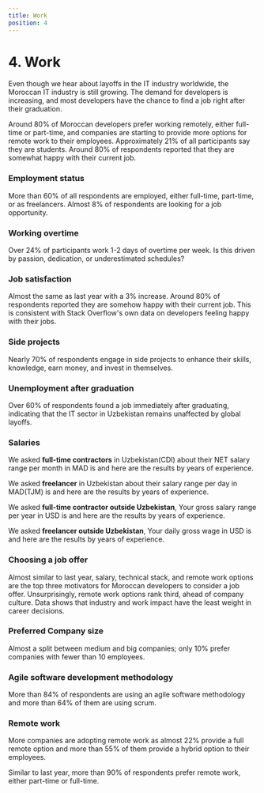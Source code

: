 ```yaml
---
title: Work
position: 4
---
```


# 4. Work

Even though we hear about layoffs in the IT industry worldwide, the Moroccan IT industry is still growing. The demand for developers is increasing, and most developers have the chance to find a job right after their graduation.

Around 80% of Moroccan developers prefer working remotely, either full-time or part-time, and companies are starting to provide more options for remote work to their employees. Approximately 21% of all participants say they are students. Around 80% of respondents reported that they are somewhat happy with their current job.

### Employment status

More than 60% of all respondents are employed, either full-time, part-time, or as freelancers. Almost 8% of respondents are looking for a job opportunity.

<Chart id="work-q-0" year={2023} title={false} />

### Working overtime

Over 24% of participants work 1-2 days of overtime per week. Is this driven by passion, dedication, or underestimated schedules?

<Chart id="work-q-1" title={false} />

### Job satisfaction

Almost the same as last year with a 3% increase. Around 80% of respondents reported they are somehow happy with their current job. This is consistent with Stack Overflow's own data on developers feeling happy with their jobs.

<Tabs>
  <TabItem title="2023">
    <Chart id="work-q-2" year={2023} />
  </TabItem>
  <TabItem title="2022">
    <Chart id="work-q-2" year={2022} />
  </TabItem>
  <TabItem title="2021">
    <Chart id="work-q-2" year={2021} />
  </TabItem>
  <TabItem title="2020">
    <Chart id="work-q-2" year={2020} />
  </TabItem>
</Tabs>

### Side projects

Nearly 70% of respondents engage in side projects to enhance their skills, knowledge, earn money, and invest in themselves.

<Chart id="work-q-3" title={false} />

### Unemployment after graduation

Over 60% of respondents found a job immediately after graduating, indicating that the IT sector in Uzbekistan remains unaffected by global layoffs.

<Chart id="work-q-4" title={false} />

### Salaries

We asked **full-time contractors** in Uzbekistan(CDI) about their NET salary range per month in MAD is and here are the results by years of experience.

<Tabs>
  <TabItem title="1<">
    <Chart
      id="work-q-5"
      title={false}
      condition={[
        {
          question_id: "profile-q-5",
          values: ["1"],
        },
      ]}
    />
  </TabItem>
  <TabItem title="1 - 2">
    <Chart
      id="work-q-5"
      title={false}
      condition={[
        {
          question_id: "profile-q-5",
          values: ["2"],
        },
      ]}
    />
  </TabItem>
  <TabItem title="3 - 4">
    <Chart
      id="work-q-5"
      title={false}
      condition={[
        {
          question_id: "profile-q-5",
          values: ["3"],
        },
      ]}
    />
  </TabItem>
  <TabItem title="5 - 6 ">
    <Chart
      id="work-q-5"
      title={false}
      condition={[
        {
          question_id: "profile-q-5",
          values: ["4"],
        },
      ]}
    />
  </TabItem>
  <TabItem title="7 - 10 ">
    <Chart
      id="work-q-5"
      title={false}
      condition={[
        {
          question_id: "profile-q-5",
          values: ["5"],
        },
      ]}
    />
  </TabItem>
  <TabItem title="10+ ">
    <Chart
      id="work-q-5"
      title={false}
      condition={[
        {
          question_id: "profile-q-5",
          values: ["6", "7"],
        },
      ]}
    />
  </TabItem>
</Tabs>

We asked **freelancer** in Uzbekistan about their salary range per day in MAD(TJM) is and here are the results by years of experience.

<Tabs>
  <TabItem title="1<">
    <Chart
      id="work-q-6"
      title={false}
      condition={[
        {
          question_id: "profile-q-5",
          values: ["1"],
        },
        {
          question_id: "work-q-0",
          values: ["2"],
        },
      ]}
    />
  </TabItem>
  <TabItem title="1 - 2">
    <Chart
      id="work-q-6"
      title={false}
      condition={[
        {
          question_id: "profile-q-5",
          values: ["2"],
        },
        {
          question_id: "work-q-0",
          values: ["2"],
        },
      ]}
    />
  </TabItem>
  <TabItem title="3 - 4">
    <Chart
      id="work-q-6"
      title={false}
      condition={[
        {
          question_id: "profile-q-5",
          values: ["3"],
        },
        {
          question_id: "work-q-0",
          values: ["2"],
        },
      ]}
    />
  </TabItem>
  <TabItem title="5 - 6 ">
    <Chart
      id="work-q-6"
      title={false}
      condition={[
        {
          question_id: "profile-q-5",
          values: ["4"],
        },
        {
          question_id: "work-q-0",
          values: ["2"],
        },
      ]}
    />
  </TabItem>
  <TabItem title="7 - 10 ">
    <Chart
      id="work-q-6"
      title={false}
      condition={[
        {
          question_id: "profile-q-5",
          values: ["5"],
        },
        {
          question_id: "work-q-0",
          values: ["2"],
        },
      ]}
    />
  </TabItem>
  <TabItem title="10+ ">
    <Chart
      id="work-q-6"
      title={false}
      condition={[
        {
          question_id: "profile-q-5",
          values: ["6", "7"],
        },
        {
          question_id: "work-q-0",
          values: ["2"],
        },
      ]}
    />
  </TabItem>
</Tabs>

We asked **full-time contractor outside Uzbekistan**, Your gross salary range per year in USD is and here are the results by years of experience.

<Tabs>
  <TabItem title="1<">
    <Chart
      id="work-q-7"
      title={false}
      condition={[
        {
          question_id: "profile-q-5",
          values: ["1"],
        },
      ]}
    />
  </TabItem>
  <TabItem title="1 - 2">
    <Chart
      id="work-q-7"
      title={false}
      condition={[
        {
          question_id: "profile-q-5",
          values: ["2"],
        },
      ]}
    />
  </TabItem>
  <TabItem title="3 - 4">
    <Chart
      id="work-q-7"
      title={false}
      condition={[
        {
          question_id: "profile-q-5",
          values: ["3"],
        },
      ]}
    />
  </TabItem>
  <TabItem title="5 - 6 ">
    <Chart
      id="work-q-7"
      title={false}
      condition={[
        {
          question_id: "profile-q-5",
          values: ["4"],
        },
      ]}
    />
  </TabItem>
  <TabItem title="7 - 10 ">
    <Chart
      id="work-q-7"
      title={false}
      condition={[
        {
          question_id: "profile-q-5",
          values: ["5"],
        },
      ]}
    />
  </TabItem>
  <TabItem title="10+ ">
    <Chart
      id="work-q-7"
      title={false}
      condition={[
        {
          question_id: "profile-q-5",
          values: ["6", "7"],
        },
      ]}
    />
  </TabItem>
</Tabs>

We asked **freelancer outside Uzbekistan**, Your daily gross wage in USD is and here are the results by years of experience.

<Tabs>
  <TabItem title="1<">
    <Chart
      id="work-q-8"
      title={false}
      condition={[
        {
          question_id: "profile-q-5",
          values: ["1"],
        },
        {
          question_id: "work-q-0",
          values: ["2"],
        },
      ]}
    />
  </TabItem>
  <TabItem title="1 - 2">
    <Chart
      id="work-q-8"
      title={false}
      condition={[
        {
          question_id: "profile-q-5",
          values: ["2"],
        },
        {
          question_id: "work-q-0",
          values: ["2"],
        },
      ]}
    />
  </TabItem>
  <TabItem title="3 - 4">
    <Chart
      id="work-q-8"
      title={false}
      condition={[
        {
          question_id: "profile-q-5",
          values: ["3"],
        },
        {
          question_id: "work-q-0",
          values: ["2"],
        },
      ]}
    />
  </TabItem>
  <TabItem title="5 - 6 ">
    <Chart
      id="work-q-8"
      title={false}
      condition={[
        {
          question_id: "profile-q-5",
          values: ["4"],
        },
        {
          question_id: "work-q-0",
          values: ["2"],
        },
      ]}
    />
  </TabItem>
  <TabItem title="7 - 10 ">
    <Chart
      id="work-q-8"
      title={false}
      condition={[
        {
          question_id: "profile-q-5",
          values: ["5"],
        },
        {
          question_id: "work-q-0",
          values: ["2"],
        },
      ]}
    />
  </TabItem>
  <TabItem title="10+ ">
    <Chart
      id="work-q-8"
      title={false}
      condition={[
        {
          question_id: "profile-q-5",
          values: ["6", "7"],
        },
        {
          question_id: "work-q-0",
          values: ["2"],
        },
      ]}
    />
  </TabItem>
</Tabs>

### Choosing a job offer

Almost similar to last year, salary, technical stack, and remote work options are the top three motivators for Moroccan developers to consider a job offer. Unsurprisingly, remote work options rank third, ahead of company culture. Data shows that industry and work impact have the least weight in career decisions.

<Tabs>
  <TabItem title="2023">
    <Chart id="work-q-9" year={2023} />
  </TabItem>
  <TabItem title="2022">
    <Chart id="work-q-9" year={2022} />
  </TabItem>
  <TabItem title="2021">
    <Chart id="work-q-9" year={2021} />
  </TabItem>
  <TabItem title="2020">
    <Chart id="work-q-9" year={2020} />
  </TabItem>
</Tabs>

### Preferred Company size

Almost a split between medium and big companies; only 10% prefer companies with fewer than 10 employees.

<Chart id="work-q-10" title={false} />

### Agile software development methodology

More than 84% of respondents are using an agile software methodology and more than 64% of them are using scrum.

<Chart id="work-q-11" title={false} />

### Remote work

More companies are adopting remote work as almost 22% provide a full remote option and more than 55% of them provide a hybrid option to their employees.

<Tabs>
  <TabItem title="2023">
    <Chart id="work-q-12" year={2023} title={false} />
  </TabItem>
  <TabItem title="2022">
    <Chart id="work-q-12" year={2022} title={false} />
  </TabItem>
  <TabItem title="2021">
    <Chart id="work-q-12" year={2021} title={false} />
  </TabItem>
</Tabs>

Similar to last year, more than 90% of respondents prefer remote work, either part-time or full-time.

<Tabs>
  <TabItem title="2023">
    <Chart id="work-q-13" year={2023} title={false} />
  </TabItem>
  <TabItem title="2022">
    <Chart id="work-q-13" year={2022} title={false} />
  </TabItem>
  <TabItem title="2021">
    <Chart id="work-q-13" year={2021} title={false} />
  </TabItem>
</Tabs>
